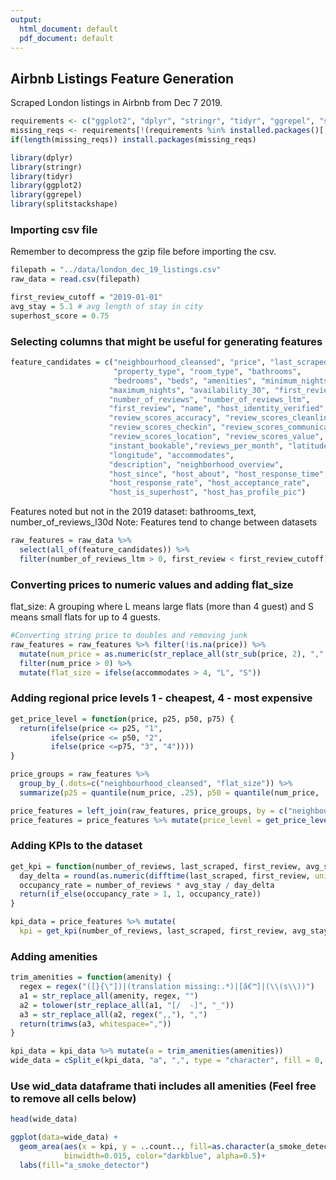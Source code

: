 ---
output:
  html_document: default
  pdf_document: default
---
## Airbnb Listings Feature Generation
Scraped London listings in Airbnb from Dec 7 2019.

```{r}
requirements <- c("ggplot2", "dplyr", "stringr", "tidyr", "ggrepel", "splitstackshape")
missing_reqs <- requirements[!(requirements %in% installed.packages()[,"Package"])]
if(length(missing_reqs)) install.packages(missing_reqs)
```


```{r}
library(dplyr)
library(stringr)
library(tidyr)
library(ggplot2)
library(ggrepel)
library(splitstackshape)
```

### Importing csv file
Remember to decompress the gzip file before importing the csv.
```{r}
filepath = "../data/london_dec_19_listings.csv"
raw_data = read.csv(filepath)

first_review_cutoff = "2019-01-01"
avg_stay = 5.1 # avg length of stay in city
superhost_score = 0.75
```

### Selecting columns that might be useful for generating features
```{r}
feature_candidates = c("neighbourhood_cleansed", "price", "last_scraped",
                       "property_type", "room_type", "bathrooms",
                       "bedrooms", "beds", "amenities", "minimum_nights",
                      "maximum_nights", "availability_30", "first_review",
                      "number_of_reviews", "number_of_reviews_ltm",
                      "first_review", "name", "host_identity_verified",
                      "review_scores_accuracy", "review_scores_cleanliness",
                      "review_scores_checkin", "review_scores_communication",
                      "review_scores_location", "review_scores_value",
                      "instant_bookable","reviews_per_month", "latitude",
                      "longitude", "accommodates",
                      "description", "neighborhood_overview",
                      "host_since", "host_about", "host_response_time",
                      "host_response_rate", "host_acceptance_rate",
                      "host_is_superhost", "host_has_profile_pic")
```
Features noted but not in the 2019 dataset: bathrooms_text, number_of_reviews_l30d
Note: Features tend to change between  datasets

```{r}
raw_features = raw_data %>% 
  select(all_of(feature_candidates)) %>% 
  filter(number_of_reviews_ltm > 0, first_review < first_review_cutoff)
```

### Converting prices to numeric values and adding flat_size
flat_size: A grouping where L means large flats (more than 4 guest) and S means small flats for up to 4 guests.
```{r}
#Converting string price to doubles and removing junk
raw_features = raw_features %>% filter(!is.na(price)) %>%
  mutate(num_price = as.numeric(str_replace_all(str_sub(price, 2), ",", ""))) %>%
  filter(num_price > 0) %>% 
  mutate(flat_size = ifelse(accommodates > 4, "L", "S"))
```

### Adding regional price levels 1 - cheapest, 4 - most expensive
```{r}
get_price_level = function(price, p25, p50, p75) {
  return(ifelse(price <= p25, "1",
         ifelse(price <= p50, "2",
         ifelse(price <=p75, "3", "4"))))
}

price_groups = raw_features %>% 
  group_by_(.dots=c("neighbourhood_cleansed", "flat_size")) %>%
  summarize(p25 = quantile(num_price, .25), p50 = quantile(num_price, .50), p75 = quantile(num_price, .75))

price_features = left_join(raw_features, price_groups, by = c("neighbourhood_cleansed", "flat_size"))
price_features = price_features %>% mutate(price_level = get_price_level(num_price, p25, p50, p75))
```

### Adding KPIs to the dataset
```{r}
get_kpi = function(number_of_reviews, last_scraped, first_review, avg_stay) {
  day_delta = round(as.numeric(difftime(last_scraped, first_review, units="days")))
  occupancy_rate = number_of_reviews * avg_stay / day_delta
  return(if_else(occupancy_rate > 1, 1, occupancy_rate))
}

kpi_data = price_features %>% mutate(
  kpi = get_kpi(number_of_reviews, last_scraped, first_review, avg_stay))
```

### Adding amenities
```{r}
trim_amenities = function(amenity) {
  regex = regex("([}{\"])|(translation missing:.*)|[â€™]|(\\(s\\))")
  a1 = str_replace_all(amenity, regex, "")
  a2 = tolower(str_replace_all(a1, "[/  -]", "_"))
  a3 = str_replace_all(a2, regex(",,"), ",")
  return(trimws(a3, whitespace=","))
}

kpi_data = kpi_data %>% mutate(a = trim_amenities(amenities))
wide_data = cSplit_e(kpi_data, "a", ",", type = "character", fill = 0, drop = F)
```

### Use wid_data dataframe thati includes all amenities (Feel free to remove all cells below)
```{r}
head(wide_data)
```
```{r}
ggplot(data=wide_data) +
  geom_area(aes(x = kpi, y = ..count.., fill=as.character(a_smoke_detector)), stat = "bin",
            binwidth=0.015, color="darkblue", alpha=0.5)+
  labs(fill="a_smoke_detector")
```
